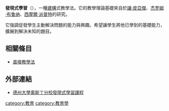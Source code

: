 {{merge|发现学习}}
{{Expand language|1=en|time=2020-09-18T10:45:32+00:00}}
'''發現式學習'''（{{lang|en|Discovery learning}}），一種[[建構主義_(學習理論)|建構]]式教學法。它的教學理論基礎來自於[[讓·皮亞傑|讓·皮亞傑]]、[[杰罗姆·布鲁纳|杰罗姆·布鲁纳]]、[[西摩爾·派普特|西摩爾·派普特]]的研究。

它強調促發學生主動解決問題的能力與興趣。希望讓學生將他已學到的基礎能力，擴展到解決未知的題目。
==相關條目==
*[[直接教學法|直接教學法]]
==外部連結==
*[http://www.discovery.utexas.edu 德州大學奧斯丁分校發現式學習課程] {{Wayback|url=http://www.discovery.utexas.edu/ |date=20210424022806 }}
{{Authority control}}
{{DEFAULTSORT:Discovery Learning}}
{{edu-stub}}
[[category:教育|category:教育]]
[[category:教育學|category:教育學]]